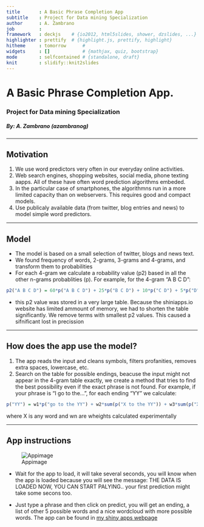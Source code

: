 ```yaml
---
title       : A Basic Phrase Completion App
subtitle    : Project for Data mining Specialization
author      : A. Zambrano
job         : 
framework   : deckjs    # {io2012, html5slides, shower, dzslides, ...}
highlighter : prettify  # {highlight.js, prettify, highlight}
hitheme     : tomorrow      # 
widgets     : []            # {mathjax, quiz, bootstrap}
mode        : selfcontained # {standalone, draft}
knit        : slidify::knit2slides
---
```


# A Basic Phrase Completion App. 
<h3>Project for Data mining Specialization</h3> 
<h5>By: A. Zambrano (azambranog)</h5>

---

##  Motivation

1. We use word predictors very often in our everyday online activities.
2. Web search engines, shopping websites, social media, phone texting aapps. All of these have often word prediction algorithms embeded.
3. In the particular case of smartphones, the algorithmns run in a more limited capacity than on webservers. This requires good and compact models.
4. Use publicaly available data (from twitter, blog entries and news) to model simple word predictors.

--- 

## Model
- The model is based on a small selection of twitter, blogs and news text.
- We found frequency of words, 2-grams, 3-grams and 4-grams, and transform them to probabilities
- For each 4-gram we calculate a robability value (p2) based in all the other n-grams probablities (p). For example, for the 4-gram "A B C D":
```r
p2("A B C D") = 60*p("A B C D") + 25*p("B C D") + 10*p("C D") + 5*p("D")
```

- this p2 value was stored in a very large table. Because the shiniapps.io website has limited ammount of memory, we had to shorten the table significantly. We remove terms with smallest p2 values. This caused a sifnificant lost in precission

--- 

## How does the app use the model?

1. The app reads the input and cleans symbols, filters profanities, removes extra spaces, lowercase, etc.
2. Search on the table for possible endings, beacuse the input might not appear in the 4-gram table exactly, we create a method that tries to find the best possibility even if the exact phrase is not found. For example, if your phrase is "I go to the...", for each ending "YY" we calculate:
```r
p("YY") = w1*p("go to the YY") + w2*sum(p("X to the YY")) + w3*sum(p("X X the YY")) + w4*sum(p("go to X YY")) + w5*sum(p("X to X YY")) + w5*sum(p("X X the YY")) + w5*sum(p("go X the YY")).....
```
where  X is any word and wn are wheights calculated experimentally

--- 

## App instructions

![Appimage](app1.png)

- Wait for the app to load, it will take several seconds, you will know when the app is loaded because you will see the message: THE DATA IS LOADED NOW, YOU CAN START PALYING.. your first prediction might take some secons too.

- Just type a phrase and then click on predict, you will get an ending, a list of other 5 possible words and a nice wordcloud with more possible words.
The app can be found in [my shiny apps webpage](http://azambranog.shinyapps.io/wordApp/)